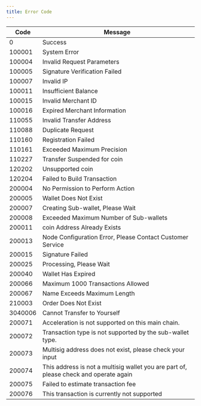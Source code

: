 ```yaml
---
title: Error Code
---
```



| Code    | Message                          |
| ------- | -------------------------------- |
| 0       | Success                          |
| 100001  | System Error                     |
| 100004  | Invalid Request Parameters       |
| 100005  | Signature Verification Failed    |
| 100007  | Invalid IP                       |
| 100011  | Insufficient Balance             |
| 100015  | Invalid Merchant ID              |
| 100016  | Expired Merchant Information     |
| 110055  | Invalid Transfer Address         |
| 110088  | Duplicate Request                |
| 110160  | Registration Failed              |
| 110161  | Exceeded Maximum Precision       |
| 110227  | Transfer Suspended for coin  |
| 120202  | Unsupported coin             |
| 120204  | Failed to Build Transaction      |
| 200004  | No Permission to Perform Action  |
| 200005  | Wallet Does Not Exist            |
| 200007  | Creating Sub-wallet, Please Wait |
| 200008  | Exceeded Maximum Number of Sub-wallets |
| 200011  | coin Address Already Exists  |
| 200013  | Node Configuration Error, Please Contact Customer Service |
| 200015  | Signature Failed                 |
| 200025  | Processing, Please Wait          |
| 200040  | Wallet Has Expired               |
| 200066  | Maximum 1000 Transactions Allowed |
| 200067  | Name Exceeds Maximum Length       |
| 210003  | Order Does Not Exist             |
| 3040006 | Cannot Transfer to Yourself       |
| 200071 | Acceleration is not supported on this main chain. |
| 200072 | Transaction type is not supported by the sub-wallet type. |
| 200073  | Multisig address does not exist, please check your input |
| 200074  | This address is not a multisig wallet you are part of, please check and operate again |
| 200075  | Failed to estimate transaction fee |
| 200076  | This transaction is currently not supported |
